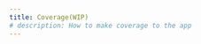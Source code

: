 ```yaml
---
title: Coverage(WIP)
# description: How to make coverage to the app
---
```


<!-- We use [Codecov](https://about.codecov.io/) for coverage

# Installation

Install the [courtney](https://github.com/DemerzelSolutions/courtney) command-line tool to check configuration validity.

```bash
make install-courtney
```

## Execution

For coverage generation:

```bash
make codecov-test
```

To display locally coverage tests:

```bash
go tool cover -html=coverage/coverage.out
``` -->
